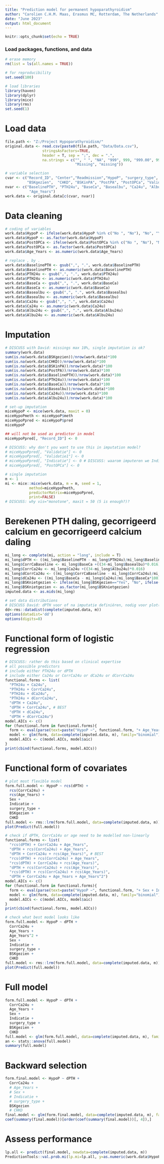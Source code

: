 ```yaml
---
title: "Prediction model for permanent hypoparathyroidism"
author: "Carolien C.H.M. Maas, Erasmus MC, Rotterdam, The Netherlands"
date: "June 2023"
output: html_document
---
```


```r
knitr::opts_chunk$set(echo = TRUE)
```

### Load packages, functions, and data
```r
# erase memory
rm(list = ls(all.names = TRUE))

# for reproducibility
set.seed(100)

# load libraries
library(haven)
library(dplyr)
library(mice)
library(rms)
set.seed(1)
```

# Load data
```r
file.path <- "Z:/Project Hypoparathyroidism/"
original.data <- read.csv(paste0(file.path, "Data/Data.csv"), 
                 stringsAsFactors=TRUE,
                 header = T, sep = ";", dec = ".", 
                 na.strings = c("", " ", "NA", "999", 999, "999.00", 999.00, 
                                "Missing", "missing"))

# variable selection
cvar <- c("Record_ID", "Center","Readmission","HypoP", "surgery_type", "Sex", "Indicatie",
          "BSKgezien",  "CHKD", "BSKinPA", "PostPA", "PostOPCa", "Validatie", "Validatie1")
nvar <- c("BaselinePTH", "PTH24u", "BaseCa", "Basealbu", "Ca24u", "Albu24u",
           "Age_Years")
work.data <- original.data[c(cvar, nvar)]
```

# Data cleaning
```r
# coding of variables
work.data$HypoP <- ifelse(work.data$HypoP %in% c("No ", "No"), "No", "Yes")
work.data$HypoP <- as.factor(work.data$HypoP)
work.data$PostOPCa <- ifelse(work.data$PostOPCa %in% c("No ", "No"), "No", "Yes")
work.data$PostOPCa <- as.factor(work.data$PostOPCa)
work.data$Age_Years <- as.numeric(work.data$Age_Years)

# replace , by .
work.data$BaselinePTH <- gsub(",", ".", work.data$BaselinePTH)
work.data$BaselinePTH <- as.numeric(work.data$BaselinePTH)
work.data$PTH24u <- gsub(",", ".", work.data$PTH24u)
work.data$PTH24u <- as.numeric(work.data$PTH24u)
work.data$BaseCa <- gsub(",", ".", work.data$BaseCa)
work.data$BaseCa <- as.numeric(work.data$BaseCa)
work.data$Basealbu <- gsub(",", ".", work.data$Basealbu)
work.data$Basealbu <- as.numeric(work.data$Basealbu)
work.data$Ca24u <- gsub(",", ".", work.data$Ca24u)
work.data$Ca24u <- as.numeric(work.data$Ca24u)
work.data$Albu24u <- gsub(",", ".", work.data$Albu24u)
work.data$Albu24u <- as.numeric(work.data$Albu24u)
```

# Imputation
```r
# DISCUSS with David: missings max 10%, single imputation is ok?
summary(work.data)
sum(is.na(work.data$BSKgezien))/nrow(work.data)*100
sum(is.na(work.data$CHKD))/nrow(work.data)*100
sum(is.na(work.data$BSKinPA))/nrow(work.data)*100
sum(is.na(work.data$PostPA))/nrow(work.data)*100
sum(is.na(work.data$BaselinePTH))/nrow(work.data)*100
sum(is.na(work.data$PTH24u))/nrow(work.data)*100
sum(is.na(work.data$BaseCa))/nrow(work.data)*100
sum(is.na(work.data$Basealbu))/nrow(work.data)*100
sum(is.na(work.data$Ca24u))/nrow(work.data)*100
sum(is.na(work.data$Albu24u))/nrow(work.data)*100

# set-up imputation
miceHypoP <- mice(work.data, maxit = 0)
miceHypoPmeth <- miceHypoP$meth
miceHypoPpred <- miceHypoP$pred
miceHypoP

## will not be used as predictor in model
miceHypoPpred[, "Record_ID"] <- 0

# DISCUSS: why don't you want to use this in imputation model?
# miceHypoPpred[, "Validatie"] <- 0
# miceHypoPpred[, "Validatie1"] <- 0
# miceHypoPpred[, "Indicatie"] <- 0 # DISCUSS: waarom imputeren we Indicatie "Unknown" niet?
# miceHypoPpred[, "PostOPCa"] <- 0

# single imputation
m <- 1
mi <- mice::mice(work.data, m = m, seed = 1,
           method=miceHypoPmeth,
           predictorMatrix=miceHypoPpred,
           print=FALSE) 
# DISCUSS: why vis="monotone", maxit = 50 (5 is enough?)?
```

# Berekenen PTH daling, gecorrigeerd calcium en gecorrigeerd calcium daling
```r
mi_long <- complete(mi, action = "long", include = T)
mi_long$dPTH <- ((mi_long$BaselinePTH - mi_long$PTH24u)/mi_long$BaselinePTH*100)
mi_long$CorrCaBaseline <- mi_long$BaseCa +((34-mi_long$Basealbu)*0.016)
mi_long$CorrCa24u <- mi_long$Ca24u +((34-mi_long$Albu24u)*0.016)
mi_long$dCorrCa24u <- ((mi_long$CorrCaBaseline - mi_long$CorrCa24u)/mi_long$CorrCaBaseline*100)
mi_long$dCa24u <- ((mi_long$BaseCa - mi_long$Ca24u)/mi_long$BaseCa*100)
mi_long$BSKnietgezien <- ifelse(mi_long$BSKgezien=="Yes", "No", ifelse(mi_long$BSKgezien=="No", "Yes", NA))
mi_long$BSKnietgezien <- as.factor(mi_long$BSKnietgezien)
imputed.data <- as.mids(mi_long)

# set data distributions
# DISCUSS David: dPTH voor of na imputatie definiëren, nodig voor plot(Predict)
dd<-rms::datadist(complete(imputed.data, m))
options(datadist='dd')
options(digits=8)
```

# Functional form of logistic regression
```r
# DISCUSS: rather do this based on clinical expertise
# all possible predictors
# include either PTH24u or dPTH
# include either Ca24u or CorrCa24u or dCa24u or dCorrCa24u
functional.forms <- list(
  "PTH24u + Ca24u",
  "PTH24u + CorrCa24u",
  "PTH24u + dCa24u",
  "PTH24u + dCorrCa24u",
  "dPTH + Ca24u",
  "dPTH + CorrCa24u", # BEST
  "dPTH + dCa24u",
  "dPTH + dCorrCa24u")
model.AICs <- c()
for (functional.form in functional.forms){
  form <- eval(parse(text=paste("HypoP ~", functional.form, "+ Age_Years + Sex + Indicatie + surgery_type + BSKgezien + CHKD")))
  model <- glm(form, data=complete(imputed.data, m), family="binomial")
  model.AICs <- c(model.AICs, model$aic)
}
print(cbind(functional.forms, model.AICs))
```
# Functional form of covariates
```r
# plot most flexible model
form.full.model <- HypoP ~ rcs(dPTH) + 
  rcs(CorrCa24u) + 
  rcs(Age_Years) + 
  Sex + 
  Indicatie + 
  surgery_type + 
  BSKgezien + 
  CHKD
full.model <- rms::lrm(form.full.model, data=complete(imputed.data, m))
plot(Predict(full.model))

# check if dPTH, CorrCa14u or age need to be modelled non-linearly
functional.forms <- list(
  "rcs(dPTH) + CorrCa24u + Age_Years",
  "dPTH + rcs(CorrCa24u) + Age_Years",
  "dPTH + CorrCa24u + rcs(Age_Years)", # BEST
  "rcs(dPTH) + rcs(CorrCa24u) + Age_Years",
  "rcs(dPTH) + CorrCa24u + rcs(Age_Years)",
  "dPTH + rcs(CorrCa24u) + rcs(Age_Years)",
  "rcs(dPTH) + rcs(CorrCa24u) + rcs(Age_Years)",
  "dPTH + CorrCa24u + Age_Years + Age_Years^2")
model.AICs <- c()
for (functional.form in functional.forms){
  form <- eval(parse(text=paste("HypoP ~", functional.form, "+ Sex + Indicatie + surgery_type + BSKgezien + CHKD")))
  model <- glm(form, data=complete(imputed.data, m), family="binomial")
  model.AICs <- c(model.AICs, model$aic)
}
print(cbind(functional.forms, model.AICs))

# check what best model looks like
form.full.model <- HypoP ~ dPTH + 
  CorrCa24u + 
  Age_Years + 
  Age_Years^2 + 
  Sex + 
  Indicatie + 
  surgery_type + 
  BSKgezien + 
  CHKD
full.model <- rms::lrm(form.full.model, data=complete(imputed.data, m))
plot(Predict(full.model))
```
# Full model
```r
form.full.model <- HypoP ~ dPTH + 
  CorrCa24u + 
  Age_Years + 
  Sex + 
  Indicatie + 
  surgery_type + 
  BSKgezien + 
  CHKD
full.model <- glm(form.full.model, data=complete(imputed.data, m), family="binomial")
an <- stats::anova(full.model)
summary(full.model)
```
# Backward selection
```r
form.final.model <- HypoP ~ dPTH + 
  CorrCa24u + 
  # Age_Years + 
  # Sex + 
  # Indicatie + 
  # surgery_type + 
  BSKgezien
  # CHKD
final.model <- glm(form.final.model, data=complete(imputed.data, m), family="binomial")
coef(summary(final.model))[order(coef(summary(final.model))[, 4]),]
```

# Assess performance
```r
lp.all <- predict(final.model, newdata=complete(imputed.data, m))
PredictionTools::val.prob.mi(lp.mi=lp.all, y=as.numeric(work.data$HypoP)-1)
```
